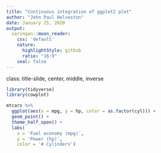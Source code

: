 ```yaml
---
title: "Continuous integration of ggplot2 plot"
author: "John Paul Helveston"
date: January 25, 2020
output:
  xaringan::moon_reader:
    css: 'default'
    nature:
      highlightStyle: github
      ratio: "16:9"
    seal: false
---
```


class: title-slide, center, middle, inverse

```r
library(tidyverse)
library(cowplot)

mtcars %>% 
  ggplot(aes(x = mpg, y = hp, color = as.factor(cyl))) + 
  geom_point() +
  theme_half_open() +
  labs(
    x = 'Fuel economy (mpg)', 
    y = 'Power (hp)',
    color = '# Cylinders')
```
